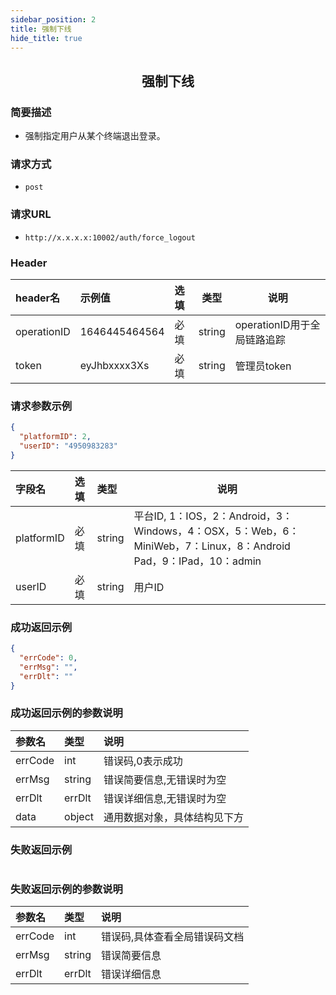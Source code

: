 ```yaml
---
sidebar_position: 2
title: 强制下线
hide_title: true
---
```


<center>

## 强制下线

</center>

### 简要描述
- 强制指定用户从某个终端退出登录。
### 请求方式
- `post` 
### 请求URL
- `http://x.x.x.x:10002/auth/force_logout` 


### Header
|header名|示例值|选填|类型|说明|
|:----    |:-------    |:--- |---|------      |
|operationID|1646445464564|必填|string|operationID用于全局链路追踪|
|token|eyJhbxxxx3Xs|必填|string|管理员token|


### 请求参数示例


```json
{
  "platformID": 2,
  "userID": "4950983283"
}
```
|字段名|选填|类型|说明|
|:----    |:-------    |:--- |---|
|platformID|必填|string|平台ID, 1：IOS，2：Android，3：Windows，4：OSX，5：Web，6：MiniWeb，7：Linux，8：Android Pad，9：IPad，10：admin|
|userID|必填|string|用户ID|
### 成功返回示例


```json
{
  "errCode": 0,
  "errMsg": "",
  "errDlt": ""
}
```
### 成功返回示例的参数说明


|参数名|类型|说明|
|:----    |:-------    |:--- |
|errCode|int|错误码,0表示成功|
|errMsg|string|错误简要信息,无错误时为空|
|errDlt|errDlt|错误详细信息,无错误时为空|
|data|object|通用数据对象，具体结构见下方|
### 失败返回示例


```json

```
### 失败返回示例的参数说明


|参数名|类型|说明|
|:----    |:-------    |:--- |
|errCode|int|错误码,具体查看全局错误码文档|
|errMsg|string|错误简要信息|
|errDlt|errDlt|错误详细信息|
